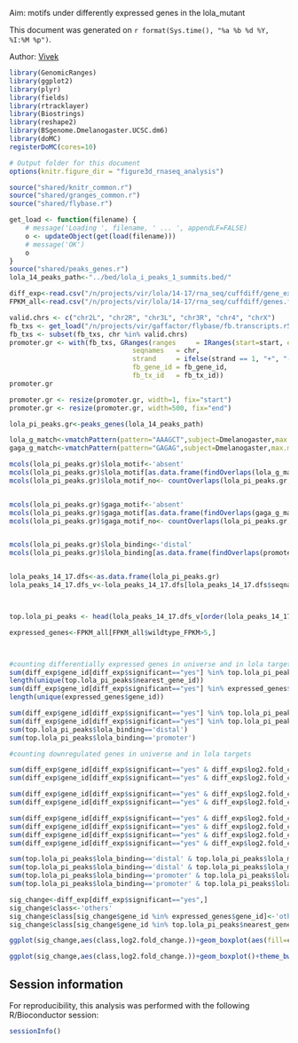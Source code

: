 Aim: motifs under differently expressed genes in the lola_mutant

This document was generated on `r format(Sys.time(), "%a %b %d %Y, %I:%M %p")`.

Author: [Vivek](mailto:vir@stowers.org)


```r
library(GenomicRanges)
library(ggplot2)
library(plyr)
library(fields)
library(rtracklayer)
library(Biostrings)
library(reshape2)
library(BSgenome.Dmelanogaster.UCSC.dm6)
library(doMC)
registerDoMC(cores=10)

# Output folder for this document
options(knitr.figure_dir = "figure3d_rnaseq_analysis")

source("shared/knitr_common.r")
source("shared/granges_common.r")
source("shared/flybase.r")


````
```r
get_load <- function(filename) {
    # message('Loading ', filename, ' ... ', appendLF=FALSE)
    o <- updateObject(get(load(filename)))
    # message('OK')
    o
}
source("shared/peaks_genes.r")
lola_14_peaks_path<-"../bed/lola_i_peaks_1_summits.bed/"

````
```r
diff_exp<-read.csv("/n/projects/vir/lola/14-17/rna_seq/cuffdiff/gene_exp.diff",sep='\t')
FPKM_all<-read.csv("/n/projects/vir/lola/14-17/rna_seq/cuffdiff/genes.fpkm_tracking",sep='\t')
````

```r
valid.chrs <- c("chr2L", "chr2R", "chr3L", "chr3R", "chr4", "chrX")
fb_txs <- get_load("/n/projects/vir/gaffactor/flybase/fb.transcripts.r5.47.RData")
fb_txs <- subset(fb_txs, chr %in% valid.chrs)
promoter.gr <- with(fb_txs, GRanges(ranges     = IRanges(start=start, end=end), 
                               seqnames   = chr,
                               strand     = ifelse(strand == 1, "+", "-"),
                               fb_gene_id = fb_gene_id,
                               fb_tx_id   = fb_tx_id))
promoter.gr

promoter.gr <- resize(promoter.gr, width=1, fix="start")
promoter.gr <- resize(promoter.gr, width=500, fix="end")

lola_pi_peaks.gr<-peaks_genes(lola_14_peaks_path)

lola_g_match<-vmatchPattern(pattern="AAAGCT",subject=Dmelanogaster,max.mismatch=0)
gaga_g_match<-vmatchPattern(pattern="GAGAG",subject=Dmelanogaster,max.mismatch=0)

mcols(lola_pi_peaks.gr)$lola_motif<-'absent'
mcols(lola_pi_peaks.gr)$lola_motif[as.data.frame(findOverlaps(lola_g_match,lola_pi_peaks.gr))$subjectHits]<-'present'
mcols(lola_pi_peaks.gr)$lola_motif_no<- countOverlaps(lola_pi_peaks.gr,lola_g_match)


mcols(lola_pi_peaks.gr)$gaga_motif<-'absent'
mcols(lola_pi_peaks.gr)$gaga_motif[as.data.frame(findOverlaps(gaga_g_match,lola_pi_peaks.gr))$subjectHits]<-'present'
mcols(lola_pi_peaks.gr)$gaga_motif_no<- countOverlaps(lola_pi_peaks.gr,gaga_g_match)


mcols(lola_pi_peaks.gr)$lola_binding<-'distal'
mcols(lola_pi_peaks.gr)$lola_binding[as.data.frame(findOverlaps(promoter.gr,lola_pi_peaks.gr))$subjectHits]<-'promoter'


lola_peaks_14_17.dfs<-as.data.frame(lola_pi_peaks.gr)
lola_peaks_14_17.dfs_v<-lola_peaks_14_17.dfs[lola_peaks_14_17.dfs$seqnames %in% valid.chrs,]



top.lola_pi_peaks <- head(lola_peaks_14_17.dfs_v[order(lola_peaks_14_17.dfs_v$score, decreasing=TRUE), ],1000)

expressed_genes<-FPKM_all[FPKM_all$wildtype_FPKM>5,]



#counting differentially expressed genes in universe and in lola targets
sum(diff_exp$gene_id[diff_exp$significant=="yes"] %in% top.lola_pi_peaks$nearest_gene_id)
length(unique(top.lola_pi_peaks$nearest_gene_id))
sum(diff_exp$gene_id[diff_exp$significant=="yes"] %in% expressed_genes$gene_id)
length(unique(expressed_genes$gene_id))

sum(diff_exp$gene_id[diff_exp$significant=="yes"] %in% top.lola_pi_peaks$nearest_gene_id[top.lola_pi_peaks$lola_binding=='distal'])
sum(diff_exp$gene_id[diff_exp$significant=="yes"] %in% top.lola_pi_peaks$nearest_gene_id[top.lola_pi_peaks$lola_binding=='promoter'])
sum(top.lola_pi_peaks$lola_binding=='distal')
sum(top.lola_pi_peaks$lola_binding=='promoter')

#counting downregulated genes in universe and in lola targets

sum(diff_exp$gene_id[diff_exp$significant=="yes" & diff_exp$log2.fold_change.<0] %in% top.lola_pi_peaks$nearest_gene_id[top.lola_pi_peaks$lola_binding=='promoter'])
sum(diff_exp$gene_id[diff_exp$significant=="yes" & diff_exp$log2.fold_change.<0] %in% expressed_genes$gene_id)

sum(diff_exp$gene_id[diff_exp$significant=="yes" & diff_exp$log2.fold_change.<0] %in% top.lola_pi_peaks$nearest_gene_id[top.lola_pi_peaks$lola_binding=='distal'])
sum(diff_exp$gene_id[diff_exp$significant=="yes" & diff_exp$log2.fold_change.<0] %in% top.lola_pi_peaks$nearest_gene_id[top.lola_pi_peaks$lola_binding=='promoter'])

sum(diff_exp$gene_id[diff_exp$significant=="yes" & diff_exp$log2.fold_change.<0] %in% top.lola_pi_peaks$nearest_gene_id[top.lola_pi_peaks$lola_binding=='promoter' & top.lola_pi_peaks$lola_motif=='present'])
sum(diff_exp$gene_id[diff_exp$significant=="yes" & diff_exp$log2.fold_change.<0] %in% top.lola_pi_peaks$nearest_gene_id[top.lola_pi_peaks$lola_binding=='promoter' & top.lola_pi_peaks$lola_motif=='absent'])
sum(diff_exp$gene_id[diff_exp$significant=="yes" & diff_exp$log2.fold_change.<0] %in% top.lola_pi_peaks$nearest_gene_id[top.lola_pi_peaks$lola_binding=='distal' & top.lola_pi_peaks$lola_motif=='present'])
sum(diff_exp$gene_id[diff_exp$significant=="yes" & diff_exp$log2.fold_change.<0] %in% top.lola_pi_peaks$nearest_gene_id[top.lola_pi_peaks$lola_binding=='distal' & top.lola_pi_peaks$lola_motif=='absent'])

sum(top.lola_pi_peaks$lola_binding=='distal' & top.lola_pi_peaks$lola_motif=='present')
sum(top.lola_pi_peaks$lola_binding=='distal' & top.lola_pi_peaks$lola_motif=='absent')
sum(top.lola_pi_peaks$lola_binding=='promoter' & top.lola_pi_peaks$lola_motif=='present')
sum(top.lola_pi_peaks$lola_binding=='promoter' & top.lola_pi_peaks$lola_motif=='absent')

sig_change<-diff_exp[diff_exp$significant=="yes",]
sig_change$class<-'others'
sig_change$class[sig_change$gene_id %in% expressed_genes$gene_id]<-'other_expressed_genes'
sig_change$class[sig_change$gene_id %in% top.lola_pi_peaks$nearest_gene_id]<-'lola_targets'

````


``` r

ggplot(sig_change,aes(class,log2.fold_change.))+geom_boxplot(aes(fill=class))+theme_bw()
````
``` r

ggplot(sig_change,aes(class,log2.fold_change.))+geom_boxplot()+theme_bw()
````
## Session information

For reproducibility, this analysis was performed with the following R/Bioconductor session:

``` r
sessionInfo()
````

